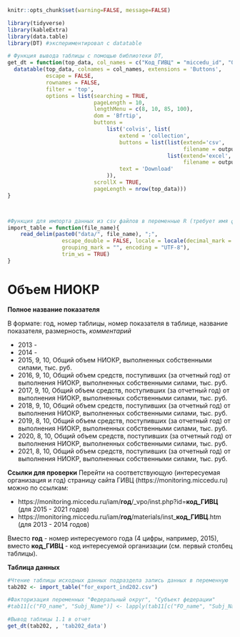 
```r
knitr::opts_chunk$set(warning=FALSE, message=FALSE)
```


```r
library(tidyverse)
library(kableExtra)
library(data.table)
library(DT) #экспериментировал с datatable
```

```r
# Функция вывода таблицы с помощью библиотеки DT, 
get_dt = function(top_data, col_names = c("Код_ГИВЦ" = "miccedu_id", "Организация" = "clear_name", "2013" = "ind_2013_value", "2014" = "ind_2014_value", "2015" = "ind_2015_value", "2016" = "ind_2016_value", "2017" = "ind_2017_value", "2018" = "ind_2018_value", "2019" = "ind_2019_value", "2020" = "ind_2020_value", "2021" =  "ind_2021_value"), output_file_name) {
  datatable(top_data, colnames = col_names, extensions = 'Buttons',
            escape = FALSE,
            rownames = FALSE,
            filter = 'top',
            options = list(searching = TRUE,
                           pageLength = 10,
                           lengthMenu = c(8, 10, 85, 100),
                           dom = 'Bfrtip',
                           buttons = 
                               list('colvis', list(
                                   extend = 'collection',
                                   buttons = list(list(extend='csv',
                                                       filename = output_file_name),
                                                  list(extend='excel',
                                                       filename = output_file_name)),
                                   text = 'Download'
                               )),
                           scrollX = TRUE,
                           pageLength = nrow(top_data))) 
}



#Функция для импорта данных из csv файлов в переменные R (требует имя файла в кавычках и берет из каталока data рабочей директории проекта)
import_table = function(file_name){
    read_delim(paste0("data/", file_name), ";", 
                 escape_double = FALSE, locale = locale(decimal_mark = ",", 
                 grouping_mark = "", encoding = "UTF-8"), 
                 trim_ws = TRUE)
}
```






# Объем НИОКР  {#ind202_info}

**Полное название показателя**

В формате: год, номер таблицы, номер показателя в таблице, название показателя, размерность, *комментарий*

* 2013 -
* 2014 - 
*	2015,	9,	10,	Общий объем НИОКР, выполненных собственными силами,	тыс. руб.
*	2016,	9,	10,	Общий объем средств, поступивших (за отчетный год) от выполнения НИОКР, выполненных собственными силами,	тыс. руб.
*	2017,	9,	10,	Общий объем средств, поступивших (за отчетный год) от выполнения НИОКР, выполненных собственными силами,	тыс. руб.
*	2018,	9,	10,	Общий объем средств, поступивших (за отчетный год) от выполнения НИОКР, выполненных собственными силами,	тыс. руб.
*	2019,	8,	10,	Общий объем средств, поступивших (за отчетный год) от выполнения НИОКР, выполненных собственными силами,	тыс. руб.
*	2020,	8,	10,	Общий объем средств, поступивших (за отчетный год) от выполнения НИОКР, выполненных собственными силами,	тыс. руб.
*	2021,	8,	10,	Общий объем средств, поступивших (за отчетный год) от выполнения НИОКР, выполненных собственными силами,	тыс. руб.


**Ссылки для проверки**
Перейти на соответствующую (интересуемая организация и год) страницу сайта ГИВЦ (https://monitoring.miccedu.ru) можно по ссылкам:

* https://monitoring.miccedu.ru/iam/**год**/_vpo/inst.php?id=**код_ГИВЦ** (для 2015 - 2021 годов)
* https://monitoring.miccedu.ru/iam/**год**/materials/inst_**код_ГИВЦ**.htm (для 2013 - 2014 годов)

Вместо **год** - номер интересуемого года (4 цифры, например, 2015), вместо **код_ГИВЦ** - код интересуемой организации (см. первый столбец таблицы).



**Таблица данных**

```r
#Чтение таблицы исходных данных подраздела запись данных в переменную
tab202 <- import_table("for_export_ind202.csv")

#Факторизация переменных "Федеральный округ", "Субъект федерации"
#tab11[c("FO_name", "Subj_Name")] <- lapply(tab11[c("FO_name", "Subj_Name")] , factor)

```




```r
#Вывод таблицы 1.1 в отчет
get_dt(tab202, , 'tab202_data')
```



